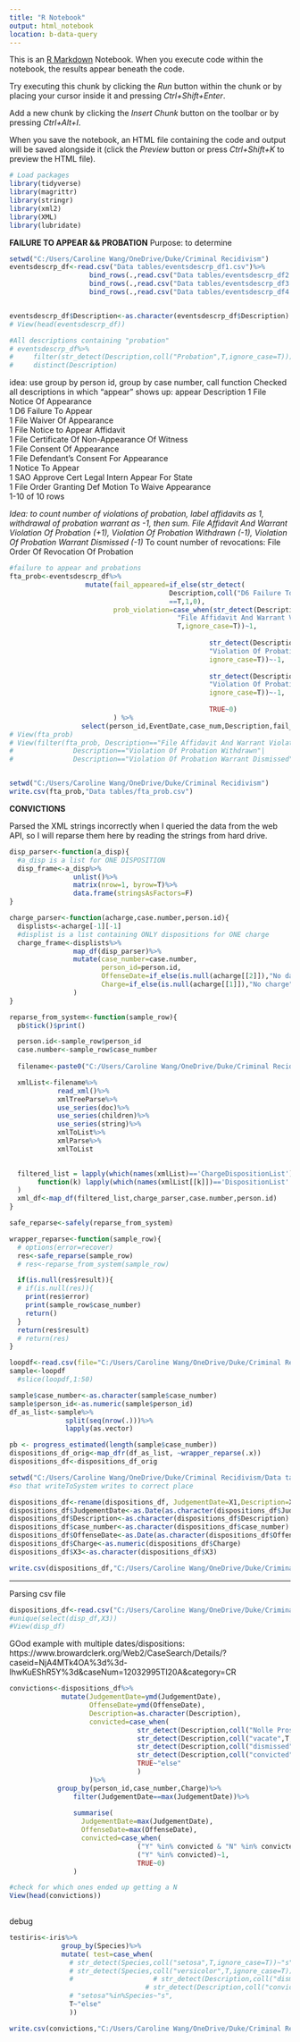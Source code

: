 ```yaml
---
title: "R Notebook"
output: html_notebook
location: b-data-query
---
```


This is an [R Markdown](http://rmarkdown.rstudio.com) Notebook. When you execute code within the notebook, the results appear beneath the code. 

Try executing this chunk by clicking the *Run* button within the chunk or by placing your cursor inside it and pressing *Ctrl+Shift+Enter*. 

Add a new chunk by clicking the *Insert Chunk* button on the toolbar or by pressing *Ctrl+Alt+I*.

When you save the notebook, an HTML file containing the code and output will be saved alongside it (click the *Preview* button or press *Ctrl+Shift+K* to preview the HTML file).

```r
# Load packages
library(tidyverse)
library(magrittr)
library(stringr)
library(xml2)
library(XML)
library(lubridate)


```

**FAILURE TO APPEAR && PROBATION**
Purpose: to determine 
```r
setwd("C:/Users/Caroline Wang/OneDrive/Duke/Criminal Recidivism")
eventsdescrp_df<-read.csv("Data tables/eventsdescrp_df1.csv")%>%
                    bind_rows(.,read.csv("Data tables/eventsdescrp_df2.csv"))%>%
                    bind_rows(.,read.csv("Data tables/eventsdescrp_df3.csv"))%>%
                    bind_rows(.,read.csv("Data tables/eventsdescrp_df4.csv"))


eventsdescrp_df$Description<-as.character(eventsdescrp_df$Description)
# View(head(eventsdescrp_df))

#All descriptions containing "probation"
# eventsdescrp_df%>%
#     filter(str_detect(Description,coll("Probation",T,ignore_case=T)))%>%
#     distinct(Description)

```

idea: use group by person id, group by case number, call function 
Checked all descriptions in which "appear" shows up: 
appear
<dbl>
Description
<chr>
1	File Notice Of Appearance		
1	D6 Failure To Appear		
1	File Waiver Of Appearance		
1	File Notice to Appear Affidavit		
1	File Certificate Of Non-Appearance Of Witness		
1	File Consent Of Appearance		
1	File Defendant's Consent For Appearance		
1	Notice To Appear		
1	SAO Approve Cert Legal Intern Appear For State		
1	File Order Granting Def Motion To Waive Appearance		
1-10 of 10 rows

*Idea: to count number of violations of probation, label affidavits as 1, withdrawal of probation warrant as -1, then sum. 
File Affidavit And Warrant Violation Of Probation (+1), Violation Of Probation Withdrawn (-1), 
Violation Of Probation Warrant Dismissed (-1)
*To count number of revocations: File Order Of Revocation Of Probation

```r
#failure to appear and probations
fta_prob<-eventsdescrp_df%>%
                   mutate(fail_appeared=if_else(str_detect(
                                        Description,coll("D6 Failure To Appear",T,ignore_case=T))
                                        ==T,1,0),
                          prob_violation=case_when(str_detect(Description,coll(
                                          "File Affidavit And Warrant Violation Of Probation",
                                          T,ignore_case=T))~1,
                                                  
                                                  str_detect(Description,coll(
                                                  "Violation Of Probation Withdrawn",T,
                                                  ignore_case=T))~-1,
                                                  
                                                  str_detect(Description,coll(
                                                  "Violation Of Probation Warrant Dismissed",T,
                                                  ignore_case=T))~-1,
                                                  
                                                  TRUE~0)
                          ) %>%
                  select(person_id,EventDate,case_num,Description,fail_appeared, prob_violation)
# View(fta_prob)
# View(filter(fta_prob, Description=="File Affidavit And Warrant Violation Of Probation"|
#               Description=="Violation Of Probation Withdrawn"|
#               Description=="Violation Of Probation Warrant Dismissed"))



```


```r
setwd("C:/Users/Caroline Wang/OneDrive/Duke/Criminal Recidivism")
write.csv(fta_prob,"Data tables/fta_prob.csv")
```

**CONVICTIONS**

Parsed the XML strings incorrectly when I queried the data from the web API, so I will reparse them here by reading the strings from hard drive.
```r
disp_parser<-function(a_disp){
  #a_disp is a list for ONE DISPOSITION
  disp_frame<-a_disp%>%
                unlist()%>%
                matrix(nrow=1, byrow=T)%>%
                data.frame(stringsAsFactors=F)
}

charge_parser<-function(acharge,case.number,person.id){
  displists<-acharge[-1][-1]
  #displist is a list containing ONLY dispositions for ONE charge
  charge_frame<-displists%>%
                map_df(disp_parser)%>%
                mutate(case_number=case.number,
                       person_id=person.id,
                       OffenseDate=if_else(is.null(acharge[[2]]),"No date",acharge[[2]]),
                       Charge=if_else(is.null(acharge[[1]]),"No charge",acharge[[1]]) #this refers to the charge number. How do I know the ordering is always consistent?
                )
}

reparse_from_system<-function(sample_row){
  pb$tick()$print()

  person.id<-sample_row$person_id
  case.number<-sample_row$case_number
  
  filename<-paste0("C:/Users/Caroline Wang/OneDrive/Duke/Criminal Recidivism/disps_data/",case.number,"crim_dispositions.txt_xml")

  xmlList<-filename%>%
            read_xml()%>%
            xmlTreeParse%>%
            use_series(doc)%>%
            use_series(children)%>%
            use_series(string)%>%
            xmlToList%>%
            xmlParse%>%
            xmlToList
  

  filtered_list = lapply(which(names(xmlList)=='ChargeDispositionList'), 
       function(k) lapply(which(names(xmlList[[k]])=='DispositionList'|names(xmlList[[k]])=='Offense_Date'|names(xmlList[[k]])=='Charge'), function(i) xmlList[[k]][[i]])
  )
  xml_df<-map_df(filtered_list,charge_parser,case.number,person.id)
}

safe_reparse<-safely(reparse_from_system)

wrapper_reparse<-function(sample_row){
  # options(error=recover)
  res<-safe_reparse(sample_row)
  # res<-reparse_from_system(sample_row)

  if(is.null(res$result)){
  # if(is.null(res)){
    print(res$error)
    print(sample_row$case_number)
    return()
  }
  return(res$result)
  # return(res)
}

```



```r

loopdf<-read.csv(file="C:/Users/Caroline Wang/OneDrive/Duke/Criminal Recidivism/Data tables/loopdf.csv")
sample<-loopdf
  #slice(loopdf,1:50)

sample$case_number<-as.character(sample$case_number)
sample$person_id<-as.numeric(sample$person_id)
df_as_list<-sample%>%
              split(seq(nrow(.)))%>%
              lapply(as.vector)

```


```r
pb <- progress_estimated(length(sample$case_number))
dispositions_df_orig<-map_dfr(df_as_list, ~wrapper_reparse(.x))
dispositions_df<-dispositions_df_orig

```


```r
setwd("C:/Users/Caroline Wang/OneDrive/Duke/Criminal Recidivism/Data tables")
#so that writeToSystem writes to correct place

dispositions_df<-rename(dispositions_df, JudgementDate=X1,Description=X2)
dispositions_df$JudgementDate<-as.Date(as.character(dispositions_df$JudgementDate),format = "%m/%d/%Y")
dispositions_df$Description<-as.character(dispositions_df$Description)
dispositions_df$case_number<-as.character(dispositions_df$case_number)
dispositions_df$OffenseDate<-as.Date(as.character(dispositions_df$OffenseDate),format = "%m/%d/%Y")
dispositions_df$Charge<-as.numeric(dispositions_df$Charge)
dispositions_df$X3<-as.character(dispositions_df$X3)

write.csv(dispositions_df,"C:/Users/Caroline Wang/OneDrive/Duke/Criminal Recidivism/Data tables/corrected_disp_df.csv")

```

_______________________________________________________________________

Parsing csv file 
```r
dispositions_df<-read.csv("C:/Users/Caroline Wang/OneDrive/Duke/Criminal Recidivism/Data tables/corrected_disp_df.csv")
#unique(select(disp_df,X3))
#View(disp_df)

```

GOod example with multiple dates/dispositions: https://www.browardclerk.org/Web2/CaseSearch/Details/?caseid=NjA4MTk4OA%3d%3d-lhwKuEShR5Y%3d&caseNum=12032995TI20A&category=CR
```r
convictions<-dispositions_df%>%
             mutate(JudgementDate=ymd(JudgementDate),
                    OffenseDate=ymd(OffenseDate),
                    Description=as.character(Description),
                    convicted=case_when(
                                str_detect(Description,coll("Nolle Prosequi",T,ignore_case=T))~"N",
                                str_detect(Description,coll("vacate",T,ignore_case=T))~"N",
                                str_detect(Description,coll("dismissed",T,ignore_case=T))~"N",
                                str_detect(Description,coll("convicted",T,ignore_case=T))~"Y",
                                TRUE~"else"
                                )
                    )%>%
            group_by(person_id,case_number,Charge)%>%
                filter(JudgementDate==max(JudgementDate))%>%
  
                summarise(
                  JudgementDate=max(JudgementDate),
                  OffenseDate=max(OffenseDate),
                  convicted=case_when(
                                ("Y" %in% convicted & "N" %in% convicted)~0,
                                ("Y" %in% convicted)~1,
                                TRUE~0)
                )

#check for which ones ended up getting a N                  
View(head(convictions))
                
```
debug 
```r
testiris<-iris%>%
             group_by(Species)%>%
             mutate( test=case_when(
               # str_detect(Species,coll("setosa",T,ignore_case=T))~"s",
               # str_detect(Species,coll("versicolor",T,ignore_case=T))~"v",
               #                    # str_detect(Description,coll("dismissed",T,ignore_case=T))~"N",
                                  # str_detect(Description,coll("convicted",T,ignore_case=T))~"Y",
               # "setosa"%in%Species~"s",
               T~"else"                   
               ))
```


```r
write.csv(convictions,"C:/Users/Caroline Wang/OneDrive/Duke/Criminal Recidivism/Data tables/convicted_from_disps.csv")

```


